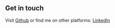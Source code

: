 ## Get in touch

Visit [Github](https://github.com/rayenarfa) or find me on other platforms: [LinkedIn](https://www.linkedin.com/in/rayen-arfa-a43b471a0//)
